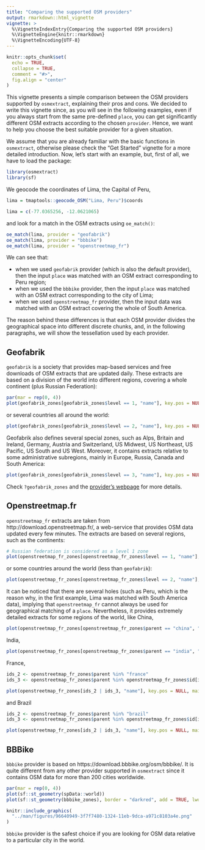 ```yaml
---
title: "Comparing the supported OSM providers"
output: rmarkdown::html_vignette
vignette: >
  %\VignetteIndexEntry{Comparing the supported OSM providers}
  %\VignetteEngine{knitr::rmarkdown}
  %\VignetteEncoding{UTF-8}
---
```


```r
knitr::opts_chunk$set(
  echo = TRUE,
  collapse = TRUE,
  comment = "#>", 
  fig.align = "center"
)
```

This vignette presents a simple comparison between the OSM providers supported by `osmextract`, explaining their pros and cons. 
We decided to write this vignette since, as you will see in the following examples, even if you always start from the same pre-defined `place`, you can get significantly different OSM extracts according to the chosen `provider`. 
Hence, we want to help you choose the best suitable provider for a given situation. 

We assume that you are already familiar with the basic functions in `osmextract`, otherwise please check the "Get Started" vignette for a more detailed introduction. 
Now, let's start with an example, but, first of all, we have to load the package: 

```r
library(osmextract)
library(sf)
```

We geocode the coordinates of Lima, the Capital of Peru, 

```r
lima = tmaptools::geocode_OSM("Lima, Peru")$coords
```

```r
lima = c(-77.0365256, -12.0621065)
```

and look for a match in the OSM extracts using `oe_match()`: 

```r
oe_match(lima, provider = "geofabrik")
oe_match(lima, provider = "bbbike")
oe_match(lima, provider = "openstreetmap_fr")
```

We can see that: 

* when we used `geofabrik` provider (which is also the default provider), then the input `place` was matched with an OSM extract corresponding to Peru region; 
* when we used the `bbbike` provider, then the input `place` was matched with an OSM extract corresponding to the city of Lima; 
* when we used `openstreetmap_fr` provider, then the input data was matched with an OSM extract covering the whole of South America. 

The reason behind these differences is that each OSM provider divides the geographical space into different discrete chunks, and, in the following paragraphs, we will show the tessellation used by each provider. 

## Geofabrik

`geofabrik` is a society that provides map-based services and free downloads of OSM extracts that are updated daily. 
These extracts are based on a division of the world into different regions, covering a whole continent (plus Russian Federation): 

```r
par(mar = rep(0, 4))
plot(geofabrik_zones[geofabrik_zones$level == 1, "name"], key.pos = NULL, main = NULL)
```

or several countries all around the world: 

```r
plot(geofabrik_zones[geofabrik_zones$level == 2, "name"], key.pos = NULL, main = NULL)
```

Geofabrik also defines several special zones, such as Alps, Britain and Ireland, Germany, Austria and Switzerland, US Midwest, US Northeast, US Pacific, US South and US West. 
Moreover, it contains extracts relative to some administrative subregions, mainly in Europe, Russia, Canada and South America: 

```r
plot(geofabrik_zones[geofabrik_zones$level == 3, "name"], key.pos = NULL, main = NULL)
```

Check `?geofabrik_zones` and the [provider's webpage](http://download.geofabrik.de/) for more details. 

## Openstreetmap.fr

`openstreetmap_fr` extracts are taken from http://download.openstreetmap.fr/, a web-service that provides OSM data updated every few minutes. 
The extracts are based on several regions, such as the continents: 

```r
# Russian federation is considered as a level 1 zone
plot(openstreetmap_fr_zones[openstreetmap_fr_zones$level == 1, "name"], key.pos = NULL, main = NULL)
```

or some countries around the world (less than `geofabrik`): 

```r
plot(openstreetmap_fr_zones[openstreetmap_fr_zones$level == 2, "name"], key.pos = NULL, main = NULL)
```

It can be noticed that there are several holes (such as Peru, which is the reason why, in the first example, Lima was matched with South America data), implying that `openstreetmap_fr` cannot always be used for geographical matching of a `place`. 
Nevertheless, it provides extremely detailed extracts for some regions of the world, like China, 

```r
plot(openstreetmap_fr_zones[openstreetmap_fr_zones$parent == "china", "name"], key.pos = NULL, main = NULL)
```

India, 

```r
plot(openstreetmap_fr_zones[openstreetmap_fr_zones$parent == "india", "name"], key.pos = NULL, main = NULL)
```

France, 

```r
ids_2 <- openstreetmap_fr_zones$parent %in% "france"
ids_3 <- openstreetmap_fr_zones$parent %in% openstreetmap_fr_zones$id[ids_2]

plot(openstreetmap_fr_zones[ids_2 | ids_3, "name"], key.pos = NULL, main = NULL)
```

and Brazil

```r
ids_2 <- openstreetmap_fr_zones$parent %in% "brazil"
ids_3 <- openstreetmap_fr_zones$parent %in% openstreetmap_fr_zones$id[ids_2]

plot(openstreetmap_fr_zones[ids_2 | ids_3, "name"], key.pos = NULL, main = NULL)
```

## BBBike

`bbbike` provider is based on https://download.bbbike.org/osm/bbbike/. 
It is quite different from any other provider supported in `osmextract` since it contains OSM data for more than 200 cities worldwide. 

```r
par(mar = rep(0, 4))
plot(sf::st_geometry(spData::world))
plot(sf::st_geometry(bbbike_zones), border = "darkred", add = TRUE, lwd = 3)
```

```r
knitr::include_graphics(
  "../man/figures/96640949-3f7f7480-1324-11eb-9dca-a971c8103a4e.png"
)
```


`bbbike` provider is the safest choice if you are looking for OSM data relative to a particular city in the world.

